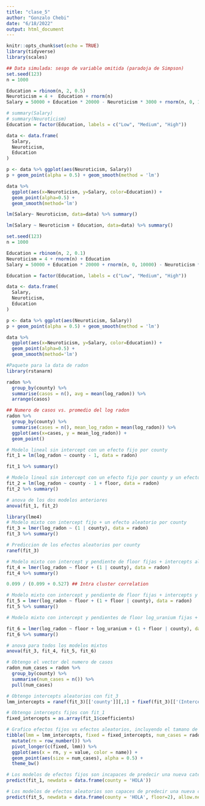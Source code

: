 ```yaml
---
title: "clase_5"
author: "Gonzalo Chebi"
date: "6/18/2022"
output: html_document
---
```


```r
knitr::opts_chunk$set(echo = TRUE)
library(tidyverse)
library(scales)
```




```r
## Data simulada: sesgo de variable omitida (paradoja de Simpson)
set.seed(123)
n = 1000

Education = rbinom(n, 2, 0.5)
Neuroticism = 4 +  Education + rnorm(n)
Salary = 50000 + Education * 20000 - Neuroticism * 3000 + rnorm(n, 0, 10000)

# summary(Salary)
# summary(Neuroticism)
Education = factor(Education, labels = c("Low", "Medium", "High"))

data <- data.frame(
  Salary,
  Neuroticism,
  Education
)

p <- data %>% ggplot(aes(Neuroticism, Salary)) 
p + geom_point(alpha = 0.5) + geom_smooth(method = 'lm')
```
```r
data %>% 
  ggplot(aes(x=Neuroticism, y=Salary, color=Education)) +
  geom_point(alpha=0.5) +
  geom_smooth(method='lm')
```

```r

lm(Salary~ Neuroticism, data=data) %>% summary()
```
```r
lm(Salary ~ Neuroticism + Education, data=data) %>% summary()
```
```r
set.seed(123)
n = 1000

Education = rbinom(n, 2, 0.1)
Neuroticism = 4 + rnorm(n) + Education
Salary = 50000 + Education * 20000 + rnorm(n, 0, 10000) - Neuroticism * 3000

Education = factor(Education, labels = c("Low", "Medium", "High"))

data <- data.frame(
  Salary,
  Neuroticism,
  Education
)

p <- data %>% ggplot(aes(Neuroticism, Salary)) 
p + geom_point(alpha = 0.5) + geom_smooth(method = 'lm')
```

```r
data %>% 
  ggplot(aes(x=Neuroticism, y=Salary, color=Education)) +
  geom_point(alpha=0.5) +
  geom_smooth(method='lm')

```

```r
#Paquete para la data de radon
library(rstanarm)

```


```r
radon %>% 
  group_by(county) %>% 
  summarise(casos = n(), avg = mean(log_radon)) %>% 
  arrange(casos)
```


```r
## Numero de casos vs. promedio del log radon
radon %>% 
  group_by(county) %>% 
  summarise(cases = n(), mean_log_radon = mean(log_radon)) %>% 
  ggplot(aes(x=cases, y = mean_log_radon)) +
  geom_point()
```



```r
# Modelo lineal sin intercept con un efecto fijo por county
fit_1 = lm(log_radon ~ county - 1, data = radon)

fit_1 %>% summary()
```

```r
# Modelo lineal sin intercept con un efecto fijo por county y un efecto fijo para floor
fit_2 = lm(log_radon ~ county - 1 + floor, data = radon)
fit_2 %>% summary()
```

```r
# anova de los dos modelos anteriores
anova(fit_1, fit_2)
```
```r
library(lme4)
# Modelo mixto con intercept fijo + un efecto aleatorio por county
fit_3 = lmer(log_radon ~ (1 | county), data = radon)
fit_3 %>% summary()
```

```r
# Prediccion de los efectos aleatorios por county
ranef(fit_3)
```


```r
# Modelo mixto con intercept y pendiente de floor fijas + intercepts aleatorios por county
fit_4 = lmer(log_radon ~ floor + (1 | county), data = radon)
fit_4 %>% summary()
```
```r
0.099 / (0.099 + 0.527) ## Intra cluster correlation
```


```r
# Modelo mixto con intercept y pendiente de floor fijas + intercepts y pendientes de floor aleatorios por county
fit_5 = lmer(log_radon ~ floor + (1 + floor | county), data = radon)
fit_5 %>% summary()
```
```r
# Modelo mixto con intercept y pendientes de floor log_uranium fijas + intercepts y pendientes de floor aleatorios por county

fit_6 = lmer(log_radon ~ floor + log_uranium + (1 + floor | county), data = radon)
fit_6 %>% summary()
```
```r
# anova para todos los modelos mixtos
anova(fit_3, fit_4, fit_5, fit_6)
```

```r
# Obtengo el vector del numero de casos
radon_num_cases = radon %>% 
  group_by(county) %>% 
  summarise(num_cases = n()) %>% 
  pull(num_cases)
```


```r
# Obtengo intercepts aleatorios con fit_3
lmm_intercepts = ranef(fit_3)[['county']][,1] + fixef(fit_3)[['(Intercept)']]

# Obtengo intercepts fijos con fit_1
fixed_intercepts = as.array(fit_1$coefficients)

# Grafico efectos fijos vs efectos aleatorios, incluyendo el tamano de muestra como size
tibble(lmm = lmm_intercepts, fixed = fixed_intercepts, num_cases = radon_num_cases) %>%
  mutate(rn = row_number()) %>% 
  pivot_longer(c(fixed, lmm)) %>% 
  ggplot(aes(x = rn, y = value, color = name)) +
  geom_point(aes(size = num_cases), alpha = 0.5) +
  theme_bw()
```


```r
# Los modelos de efectos fijos son incapaces de predecir una nueva categoria
predict(fit_1, newdata = data.frame(county = 'HOLA'))
```
```r
# Los modelos de efectos aleatorios son capaces de predecir una nueva categoria
predict(fit_5, newdata = data.frame(county = 'HOLA', floor=2), allow.new.levels=T)
```





 

